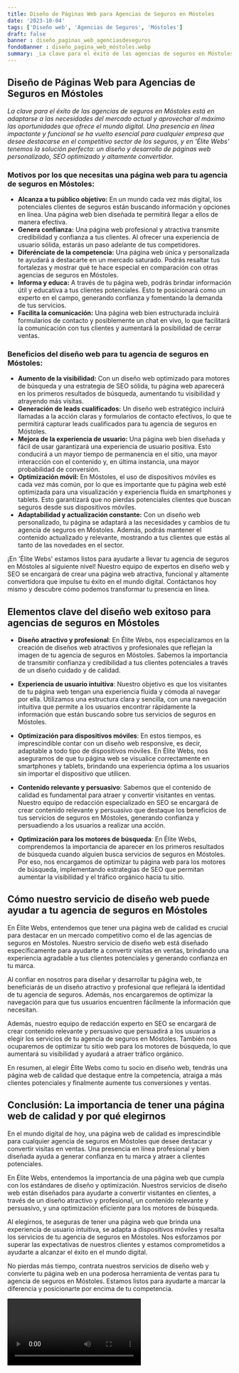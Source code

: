 ```yaml
---
title: Diseño de Páginas Web para Agencias de Seguros en Móstoles
date: '2023-10-04'
tags: ['Diseño web', 'Agencias de Seguros', 'Móstoles']
draft: false
banner : diseño_paginas_web_agenciasdeseguros
fondoBanner : diseño_pagina_web_móstoles.webp
summary: _La clave para el éxito de las agencias de seguros en Móstoles está en adaptarse a las necesidades del mercado actual y aprovechar al máximo las oportunidades que ofrece el mundo digital. Una presencia en línea impactante y funcional se ha vuelto esencial para cualquier empresa que desee destacarse en el competitivo sector de los seguros, y en 'Élite Webs' tenemos la solución perfecta un diseño y desarrollo de páginas web personalizado, SEO optimizado y altamente convertidor._
---
```


## **Diseño de Páginas Web para Agencias de Seguros en Móstoles**

_La clave para el éxito de las agencias de seguros en Móstoles está en adaptarse a las necesidades del mercado actual y aprovechar al máximo las oportunidades que ofrece el mundo digital. Una presencia en línea impactante y funcional se ha vuelto esencial para cualquier empresa que desee destacarse en el competitivo sector de los seguros, y en 'Élite Webs' tenemos la solución perfecta: un diseño y desarrollo de páginas web personalizado, SEO optimizado y altamente convertidor._

### **Motivos por los que necesitas una página web para tu agencia de seguros en Móstoles:**
- **Alcanza a tu público objetivo:** En un mundo cada vez más digital, los potenciales clientes de seguros están buscando información y opciones en línea. Una página web bien diseñada te permitirá llegar a ellos de manera efectiva.
- **Genera confianza:** Una página web profesional y atractiva transmite credibilidad y confianza a tus clientes. Al ofrecer una experiencia de usuario sólida, estarás un paso adelante de tus competidores.
- **Diferénciate de la competencia:** Una página web única y personalizada te ayudará a destacarte en un mercado saturado. Podrás resaltar tus fortalezas y mostrar qué te hace especial en comparación con otras agencias de seguros en Móstoles.
- **Informa y educa:** A través de tu página web, podrás brindar información útil y educativa a tus clientes potenciales. Esto te posicionará como un experto en el campo, generando confianza y fomentando la demanda de tus servicios.
- **Facilita la comunicación:** Una página web bien estructurada incluirá formularios de contacto y posiblemente un chat en vivo, lo que facilitará la comunicación con tus clientes y aumentará la posibilidad de cerrar ventas.

### **Beneficios del diseño web para tu agencia de seguros en Móstoles:**
- **Aumento de la visibilidad:** Con un diseño web optimizado para motores de búsqueda y una estrategia de SEO sólida, tu página web aparecerá en los primeros resultados de búsqueda, aumentando tu visibilidad y atrayendo más visitas.
- **Generación de leads cualificados:** Un diseño web estratégico incluirá llamadas a la acción claras y formularios de contacto efectivos, lo que te permitirá capturar leads cualificados para tu agencia de seguros en Móstoles.
- **Mejora de la experiencia de usuario:** Una página web bien diseñada y fácil de usar garantizará una experiencia de usuario positiva. Esto conducirá a un mayor tiempo de permanencia en el sitio, una mayor interacción con el contenido y, en última instancia, una mayor probabilidad de conversión.
- **Optimización móvil:** En Móstoles, el uso de dispositivos móviles es cada vez más común, por lo que es importante que tu página web esté optimizada para una visualización y experiencia fluida en smartphones y tablets. Esto garantizará que no pierdas potenciales clientes que buscan seguros desde sus dispositivos móviles.
- **Adaptabilidad y actualización constante:** Con un diseño web personalizado, tu página se adaptará a las necesidades y cambios de tu agencia de seguros en Móstoles. Además, podrás mantener el contenido actualizado y relevante, mostrando a tus clientes que estás al tanto de las novedades en el sector.

¡En 'Élite Webs' estamos listos para ayudarte a llevar tu agencia de seguros en Móstoles al siguiente nivel! Nuestro equipo de expertos en diseño web y SEO se encargará de crear una página web atractiva, funcional y altamente convertidora que impulse tu éxito en el mundo digital. Contáctanos hoy mismo y descubre cómo podemos transformar tu presencia en línea.

<GifSeo />

<Cta />

## Elementos clave del diseño web exitoso para agencias de seguros en Móstoles

- **Diseño atractivo y profesional**: En Élite Webs, nos especializamos en la creación de diseños web atractivos y profesionales que reflejan la imagen de tu agencia de seguros en Móstoles. Sabemos la importancia de transmitir confianza y credibilidad a tus clientes potenciales a través de un diseño cuidado y de calidad.

- **Experiencia de usuario intuitiva**: Nuestro objetivo es que los visitantes de tu página web tengan una experiencia fluida y cómoda al navegar por ella. Utilizamos una estructura clara y sencilla, con una navegación intuitiva que permite a los usuarios encontrar rápidamente la información que están buscando sobre tus servicios de seguros en Móstoles.

- **Optimización para dispositivos móviles**: En estos tiempos, es imprescindible contar con un diseño web responsive, es decir, adaptable a todo tipo de dispositivos móviles. En Élite Webs, nos aseguramos de que tu página web se visualice correctamente en smartphones y tablets, brindando una experiencia óptima a los usuarios sin importar el dispositivo que utilicen.

- **Contenido relevante y persuasivo**: Sabemos que el contenido de calidad es fundamental para atraer y convertir visitantes en ventas. Nuestro equipo de redacción especializado en SEO se encargará de crear contenido relevante y persuasivo que destaque los beneficios de tus servicios de seguros en Móstoles, generando confianza y persuadiendo a los usuarios a realizar una acción.

- **Optimización para los motores de búsqueda**: En Élite Webs, comprendemos la importancia de aparecer en los primeros resultados de búsqueda cuando alguien busca servicios de seguros en Móstoles. Por eso, nos encargamos de optimizar tu página web para los motores de búsqueda, implementando estrategias de SEO que permitan aumentar la visibilidad y el tráfico orgánico hacia tu sitio.

## Cómo nuestro servicio de diseño web puede ayudar a tu agencia de seguros en Móstoles

En Élite Webs, entendemos que tener una página web de calidad es crucial para destacar en un mercado competitivo como el de las agencias de seguros en Móstoles. Nuestro servicio de diseño web está diseñado específicamente para ayudarte a convertir visitas en ventas, brindando una experiencia agradable a tus clientes potenciales y generando confianza en tu marca.

Al confiar en nosotros para diseñar y desarrollar tu página web, te beneficiarás de un diseño atractivo y profesional que reflejará la identidad de tu agencia de seguros. Además, nos encargaremos de optimizar la navegación para que tus usuarios encuentren fácilmente la información que necesitan.

Además, nuestro equipo de redacción experto en SEO se encargará de crear contenido relevante y persuasivo que persuadirá a los usuarios a elegir los servicios de tu agencia de seguros en Móstoles. También nos ocuparemos de optimizar tu sitio web para los motores de búsqueda, lo que aumentará su visibilidad y ayudará a atraer tráfico orgánico.

En resumen, al elegir Élite Webs como tu socio en diseño web, tendrás una página web de calidad que destaque entre la competencia, atraiga a más clientes potenciales y finalmente aumente tus conversiones y ventas.

## Conclusión: La importancia de tener una página web de calidad y por qué elegirnos

En el mundo digital de hoy, una página web de calidad es imprescindible para cualquier agencia de seguros en Móstoles que desee destacar y convertir visitas en ventas. Una presencia en línea profesional y bien diseñada ayuda a generar confianza en tu marca y atraer a clientes potenciales.

En Élite Webs, entendemos la importancia de una página web que cumpla con los estándares de diseño y optimización. Nuestros servicios de diseño web están diseñados para ayudarte a convertir visitantes en clientes, a través de un diseño atractivo y profesional, un contenido relevante y persuasivo, y una optimización eficiente para los motores de búsqueda.

Al elegirnos, te aseguras de tener una página web que brinda una experiencia de usuario intuitiva, se adapta a dispositivos móviles y resalta los servicios de tu agencia de seguros en Móstoles. Nos esforzamos por superar las expectativas de nuestros clientes y estamos comprometidos a ayudarte a alcanzar el éxito en el mundo digital.

No pierdas más tiempo, contrata nuestros servicios de diseño web y convierte tu página web en una poderosa herramienta de ventas para tu agencia de seguros en Móstoles. Estamos listos para ayudarte a marcar la diferencia y posicionarte por encima de tu competencia.

<Video />

<CtaBot job='Agencias de Seguros' city='Móstoles'/>

<Gmaps query='Móstoles+españa+maps' />